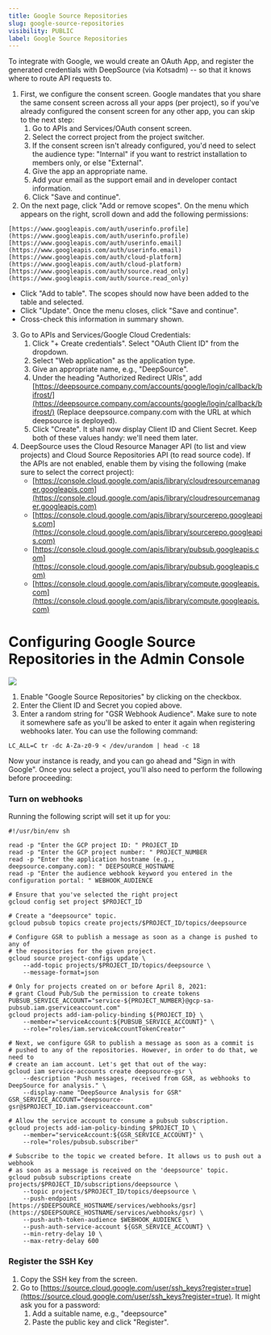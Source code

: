 ```yaml
---
title: Google Source Repositories
slug: google-source-repositories
visibility: PUBLIC
label: Google Source Repositories
---
```

To integrate with Google, we would create an OAuth App, and register the generated credentials with DeepSource (via Kotsadm) -- so that it knows where to route API requests to.

1. First, we configure the consent screen. Google mandates that you share the same consent screen across all your apps (per project), so if you've already configured the consent screen for any other app, you can skip to the next step:
   1. Go to APIs and Services/OAuth consent screen.
   2. Select the correct project from the project switcher.
   3. If the consent screen isn't already configured, you'd need to select the audience type: "Internal" if you want to restrict installation to members only, or else "External".
   4. Give the app an appropriate name.
   5. Add your email as the support email and in developer contact information.
   6. Click "Save and continue".
2. On the next page, click "Add or remove scopes". On the menu which appears on the right, scroll down and add the following permissions:

```
[https://www.googleapis.com/auth/userinfo.profile](https://www.googleapis.com/auth/userinfo.profile)
[https://www.googleapis.com/auth/userinfo.email](https://www.googleapis.com/auth/userinfo.email)
[https://www.googleapis.com/auth/cloud-platform](https://www.googleapis.com/auth/cloud-platform)
[https://www.googleapis.com/auth/source.read_only](https://www.googleapis.com/auth/source.read_only)
```

- Click "Add to table". The scopes should now have been added to the table and selected.
- Click "Update". Once the menu closes, click "Save and continue".
- Cross-check this information in summary shown.

3. Go to APIs and Services/Google Cloud Credentials:
   1. Click "+ Create credentials". Select "OAuth Client ID" from the dropdown.
   2. Select "Web application" as the application type.
   3. Give an appropriate name, e.g., "DeepSource".
   4. Under the heading "Authorized Redirect URIs", add [https://deepsource.company.com/accounts/google/login/callback/bifrost/](https://deepsource.company.com/accounts/google/login/callback/bifrost/) (Replace deepsource.company.com with the URL at which deepsource is deployed).
   5. Click "Create". It shall now display Client ID and Client Secret. Keep both of these values handy: we'll need them later.
4. DeepSource uses the Cloud Resource Manager API (to list and view projects) and Cloud Source Repositories API (to read source code). If the APIs are not enabled, enable them by vising the following (make sure to select the correct project):
   - [https://console.cloud.google.com/apis/library/cloudresourcemanager.googleapis.com](https://console.cloud.google.com/apis/library/cloudresourcemanager.googleapis.com)
   - [https://console.cloud.google.com/apis/library/sourcerepo.googleapis.com](https://console.cloud.google.com/apis/library/sourcerepo.googleapis.com)
   - [https://console.cloud.google.com/apis/library/pubsub.googleapis.com](https://console.cloud.google.com/apis/library/pubsub.googleapis.com)
   - [https://console.cloud.google.com/apis/library/compute.googleapis.com](https://console.cloud.google.com/apis/library/compute.googleapis.com)

# Configuring Google Source Repositories in the Admin Console

![](https://files.readme.io/2cec910-small-gsr.png)

1. Enable "Google Source Repositories" by clicking on the checkbox.
2. Enter the Client ID and Secret you copied above.
3. Enter a random string for "GSR Webhook Audience". Make sure to note it somewhere safe as you'll be asked to enter it again when registering webhooks later. You can use the following command:

```
LC_ALL=C tr -dc A-Za-z0-9 < /dev/urandom | head -c 18
```

Now your instance is ready, and you can go ahead and "Sign in with Google". Once you select a project, you'll also need to perform the following before proceeding:

### Turn on webhooks

Running the following script will set it up for you:

```
#!/usr/bin/env sh

read -p "Enter the GCP project ID: " PROJECT_ID
read -p "Enter the GCP project number: " PROJECT_NUMBER
read -p "Enter the application hostname (e.g., deepsource.company.com): " DEEPSOURCE_HOSTNAME
read -p "Enter the audience webhook keyword you entered in the configuration portal: " WEBHOOK_AUDIENCE

# Ensure that you've selected the right project
gcloud config set project $PROJECT_ID

# Create a "deepsource" topic.
gcloud pubsub topics create projects/$PROJECT_ID/topics/deepsource

# Configure GSR to publish a message as soon as a change is pushed to any of
# the repositories for the given project.
gcloud source project-configs update \
    --add-topic projects/$PROJECT_ID/topics/deepsource \
    --message-format=json

# Only for projects created on or before April 8, 2021:
# grant Cloud Pub/Sub the permission to create tokens
PUBSUB_SERVICE_ACCOUNT="service-${PROJECT_NUMBER}@gcp-sa-pubsub.iam.gserviceaccount.com"
gcloud projects add-iam-policy-binding ${PROJECT_ID} \
    --member="serviceAccount:${PUBSUB_SERVICE_ACCOUNT}" \
    --role="roles/iam.serviceAccountTokenCreator"

# Next, we configure GSR to publish a message as soon as a commit is
# pushed to any of the repositories. However, in order to do that, we need to
# create an iam account. Let's get that out of the way:
gcloud iam service-accounts create deepsource-gsr \
    --description "Push messages, received from GSR, as webhooks to DeepSource for analysis." \
    --display-name "DeepSource Analysis for GSR"
GSR_SERVICE_ACCOUNT="deepsource-gsr@$PROJECT_ID.iam.gserviceaccount.com"

# Allow the service account to consume a pubsub subscription.
gcloud projects add-iam-policy-binding $PROJECT_ID \
    --member="serviceAccount:${GSR_SERVICE_ACCOUNT}" \
    --role="roles/pubsub.subscriber"

# Subscribe to the topic we created before. It allows us to push out a webhook
# as soon as a message is received on the 'deepsource' topic.
gcloud pubsub subscriptions create projects/$PROJECT_ID/subscriptions/deepsource \
    --topic projects/$PROJECT_ID/topics/deepsource \
    --push-endpoint [https://$DEEPSOURCE_HOSTNAME/services/webhooks/gsr](https://$DEEPSOURCE_HOSTNAME/services/webhooks/gsr) \
    --push-auth-token-audience $WEBHOOK_AUDIENCE \
    --push-auth-service-account ${GSR_SERVICE_ACCOUNT} \
    --min-retry-delay 10 \
    --max-retry-delay 600
```

### Register the SSH Key

1. Copy the SSH key from the screen.
2. Go to [https://source.cloud.google.com/user/ssh_keys?register=true](https://source.cloud.google.com/user/ssh_keys?register=true). It might ask you for a password:
   1. Add a suitable name, e.g., "deepsource"
   2. Paste the public key and click "Register".
